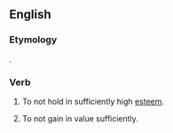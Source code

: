 ==English==

===Etymology===
{{prefix|under|appreciate|lang=en}}.

===Verb===
{{en-verb|underappreciat}}
# {{lb|en|transitive}} To not hold in sufficiently high [[esteem]].
# {{lb|en|intransitive}} To not gain in value sufficiently.